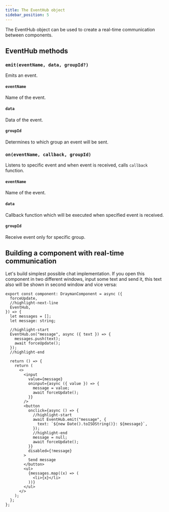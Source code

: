 ```yaml
---
title: The EventHub object
sidebar_position: 5
---
```


The EventHub object can be used to create a real-time communication between components.

## EventHub methods

### `emit(eventName, data, groupId?)`

Emits an event.

#### `eventName`

Name of the event.

#### `data`

Data of the event.

#### `groupId`

Determines to which group an event will be sent.

### `on(eventName, callback, groupId)`

Listens to specific event and when event is received, calls `callback` function.

#### `eventName`

Name of the event.

#### `data`

Callback function which will be executed when specified event is received.

#### `groupId`

Receive event only for specific group.

####

## Building a component with real-time communication

Let's build simplest possible chat implementation. If you open this component in two different windows, input some text and send it, this text also will be shown in second window and vice versa:

```tsx title="src/components/home.tsx"
export const component: DraymanComponent = async ({
  forceUpdate,
  //highlight-next-line
  EventHub,
}) => {
  let messages = [];
  let message: string;

  //highlight-start
  EventHub.on("message", async ({ text }) => {
    messages.push(text);
    await forceUpdate();
  });
  //highlight-end

  return () => {
    return (
      <>
        <input
          value={message}
          oninput={async ({ value }) => {
            message = value;
            await forceUpdate();
          }}
        />
        <button
          onclick={async () => {
            //highlight-start
            await EventHub.emit("message", {
              text: `${new Date().toISOString()}: ${message}`,
            });
            //highlight-end
            message = null;
            await forceUpdate();
          }}
          disabled={!message}
        >
          Send message
        </button>
        <ul>
          {messages.map((x) => (
            <li>{x}</li>
          ))}
        </ul>
      </>
    );
  };
};
```
